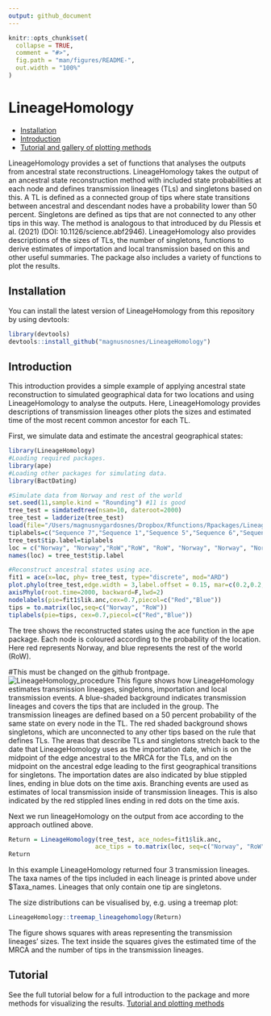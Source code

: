 ```yaml
---
output: github_document
---
```


<!-- README.md is generated from README.Rmd. Please edit that file -->

```r
knitr::opts_chunk$set(
  collapse = TRUE,
  comment = "#>",
  fig.path = "man/figures/README-",
  out.width = "100%"
)
```




# LineageHomology

  * [Installation](#installation)
  * [Introduction](#introduction)
  * [Tutorial and gallery of plotting methods](#tutorial)

<!-- badges: start -->
<!-- badges: end -->

LineageHomology provides a set of functions that analyses the outputs from ancestral state reconstructions. LineageHomology takes the output of an ancestral state reconstruction method with included state probabilities at each node and defines transmission lineages (TLs) and singletons based on this. A TL is defined as a connected group of tips where state transitions between ancestral and descendant nodes have a probability lower than 50 percent. Singletons are defined as tips that are not connected to any other tips in this way. The method is analogous to that introduced by du Plessis et al. (2021) (DOI: 10.1126/science.abf2946). LineageHomology also provides descriptions of the sizes of TLs, the number of singletons, functions to derive estimates of importation and local transmission based on this and other useful summaries. The package also includes a variety of functions to plot the results. 

## Installation

You can install the latest version of LineageHomology from this repository by using devtools: 

```r
library(devtools)
devtools::install_github("magnusnosnes/LineageHomology")
```

## Introduction

This introduction provides a simple example of applying ancestral state reconstruction to simulated geographical data for two locations and using LineageHomology to analyse the outputs. Here, LineageHomology provides descriptions of transmission lineages other plots the sizes and estimated time of the most recent common ancestor for each TL. 

First, we simulate data and estimate the ancestral geographical states:

```r
library(LineageHomology)
#Loading required packages.
library(ape)
#Loading other packages for simulating data. 
library(BactDating)

#Simulate data from Norway and rest of the world
set.seed(11,sample.kind = "Rounding") #11 is good
tree_test = simdatedtree(nsam=10, dateroot=2000)
tree_test = ladderize(tree_test)
load(file="/Users/magnusnygardosnes/Dropbox/Rfunctions/Rpackages/LineageHomology/Examples_and_plotting_methods/Tree.Rdata") #Overwrite tree because of an issue with the RNG in rmarkdown.
tiplabels=c("Sequence 7","Sequence 1","Sequence 5","Sequence 6","Sequence 4","Sequence 3","Sequence 2","Sequence 9","Sequence 8","Sequence 10")
tree_test$tip.label=tiplabels
loc = c("Norway", "Norway","RoW","RoW", "RoW", "Norway", "Norway", "Norway", "RoW", "RoW")
names(loc) = tree_test$tip.label

#Reconstruct ancestral states using ace. 
fit1 = ace(x=loc, phy= tree_test, type="discrete", mod="ARD")
plot.phylo(tree_test,edge.width = 3,label.offset = 0.15, mar=c(0.2,0.2,0.2,0.2))
axisPhylo(root.time=2000, backward=F,lwd=2)
nodelabels(pie=fit1$lik.anc,cex=0.7,piecol=c("Red","Blue"))
tips = to.matrix(loc,seq=c("Norway", "RoW"))
tiplabels(pie=tips, cex=0.7,piecol=c("Red","Blue"))
```
The tree shows the reconstructed states using the ace function in the ape package. Each node is coloured according to the probability of the location. Here red represents Norway, and blue represents the rest of the world (RoW). 


#This must be changed on the github frontpage.
![LineageHomology_procedure](/Users/magnusnygardosnes/Dropbox/Rfunctions/Rpackages/LineageHomology/Examples_and_plotting_methods/Fig4_local_imp.png)
This figure shows how LineageHomology estimates transmission lineages, singletons, importation and local transmission events. A blue-shaded background indicates transmission lineages and covers the tips that are included in the group. The transmission lineages are defined based on a 50 percent probability of the same state on every node in the TL. The red shaded background shows singletons, which are unconnected to any other tips based on the rule that defines TLs. The areas that describe TLs and singletons stretch back to the date that LineageHomology uses as the importation date, which is on the midpoint of the edge ancestral to the MRCA for the TLs, and on the midpoint on the ancestral edge leading to the first geographical transitions for singletons. The importation dates are also indicated by blue stippled lines, ending in blue dots on the time axis. Branching events are used as estimates of local transmission inside of transmission lineages. This is also indicated by the red stippled lines ending in red dots on the time axis.

Next we run lineageHomology on the output from ace according to the approach outlined above. 
```r
Return = LineageHomology(tree_test, ace_nodes=fit1$lik.anc,
                        ace_tips = to.matrix(loc, seq=c("Norway", "RoW")), start_time=2000)
Return
```

In this example LineageHomology returned four 3 transmission lineages. The taxa names of the tips included in each lineage is printed above under $Taxa_names. Lineages that  only contain one tip are singletons.


The size distributions can be visualised by, e.g. using a treemap plot:

```r
LineageHomology::treemap_lineagehomology(Return)
```

The figure shows squares with areas representing the transmission lineages' sizes. The text inside the squares gives the estimated time of the MRCA and the number of tips in the transmission lineages.


## Tutorial

See the full tutorial below for a full introduction to the package and more methods for visualizing the results.
[Tutorial and plotting methods](https://github.com/magnusnosnes/LineageHomology/blob/master/Examples_and_plotting_methods/Simple_example/Basic_plotting.md)
